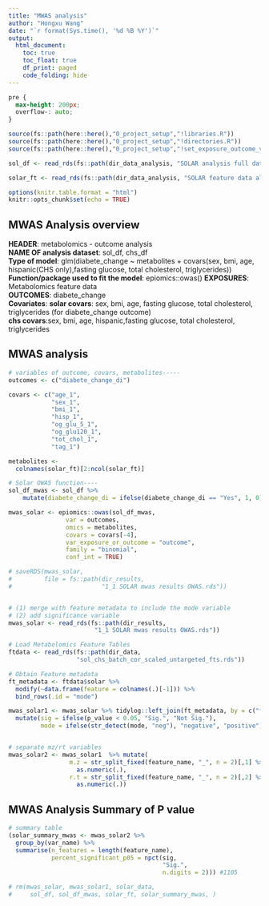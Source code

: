 ```yaml
---
title: "MWAS analysis"
author: "Hongxu Wang"
date: "`r format(Sys.time(), '%d %B %Y')`"
output: 
  html_document:
    toc: true
    toc_float: true
    df_print: paged
    code_folding: hide
---
```


```css
pre {
  max-height: 200px;
  overflow-: auto;
}
```


```r
source(fs::path(here::here(),"0_project_setup","!libraries.R"))
source(fs::path(here::here(),"0_project_setup","!directories.R"))
source(fs::path(here::here(),"0_project_setup","!set_exposure_outcome_vars.R"))

sol_df <- read_rds(fs::path(dir_data_analysis, "SOLAR analysis full data.rds"))

solar_ft <- read_rds(fs::path(dir_data_analysis, "SOLAR feature data all modes.rds"))

options(knitr.table.format = "html")
knitr::opts_chunk$set(echo = TRUE)
```

## MWAS Analysis overview

**HEADER**: metabolomics - outcome analysis\
**NAME OF analysis dataset**: sol_df, chs_df\
**Type of model**: 
glm(diabete_change ~ metabolites + covars(sex, bmi, age, hispanic(CHS only),fasting glucose, total cholesterol, triglycerides))\
**Function/package used to fit the model**: epiomics::owas()
**EXPOSURES**:
Metabolomics feature data\
**OUTCOMES**:
diabete_change\
**Covariates**:
**solar covars**: sex, bmi, age, fasting glucose, total cholesterol, triglycerides (for diabete_change outcome)\
**chs covars**:sex, bmi, age, hispanic,fasting glucose, total cholesterol, triglycerides\

## MWAS analysis
```r
# variables of outcome, covars, metabolites-----
outcomes <- c("diabete_change_di")

covars <- c("age_1", 
            "sex_1", 
            "bmi_1", 
            "hisp_1",
            "og_glu_5_1", 
            "og_glu120_1",
            "tot_chol_1",
            "tag_1")

metabolites <-
  colnames(solar_ft)[2:ncol(solar_ft)]

# Solar OWAS function----
sol_df_mwas <- sol_df %>%
    mutate(diabete_change_di = ifelse(diabete_change_di == "Yes", 1, 0))

mwas_solar <- epiomics::owas(sol_df_mwas,
                var = outcomes,
                omics = metabolites,
                covars = covars[-4],
                var_exposure_or_outcome = "outcome",
                family = "binomial",
                conf_int = TRUE)

# saveRDS(mwas_solar,
#         file = fs::path(dir_results,
#                         "1_1 SOLAR mwas results OWAS.rds"))


# (1) merge with feature metadata to include the mode variable
# (2) add significance variable
mwas_solar <- read_rds(fs::path(dir_results,
                        "1_1 SOLAR mwas results OWAS.rds"))

# Load Metabolomics Feature Tables 
ftdata <- read_rds(fs::path(dir_data,
                   "sol_chs_batch_cor_scaled_untargeted_fts.rds"))

# Obtain Feature metadata 
ft_metadata <- ftdata$solar %>% 
  modify(~data.frame(feature = colnames(.)[-1])) %>% 
  bind_rows(.id = "mode")

mwas_solar1 <- mwas_solar %>% tidylog::left_join(ft_metadata, by = c("feature_name" = "feature")) %>% 
  mutate(sig = ifelse(p_value < 0.05, "Sig.", "Not Sig."),
         mode = ifelse(str_detect(mode, "neg"), "negative", "positive")) 


# separate mz/rt variables
mwas_solar2 <- mwas_solar1  %>% mutate(
                 m.z = str_split_fixed(feature_name, "_", n = 2)[,1] %>%
                   as.numeric(.),
                 r.t = str_split_fixed(feature_name, "_", n = 2)[,2] %>%
                   as.numeric(.))

```


## MWAS Analysis Summary of P value
```r
# summary table
(solar_summary_mwas <- mwas_solar2 %>% 
  group_by(var_name) %>% 
  summarise(n_features = length(feature_name), 
            percent_significant_p05 = npct(sig, 
                                           "Sig.", 
                                           n.digits = 2))) #1105

# rm(mwas_solar, mwas_solar1, solar_data, 
#     sol_df, sol_df_mwas, solar_ft, solar_summary_mwas, )
```




